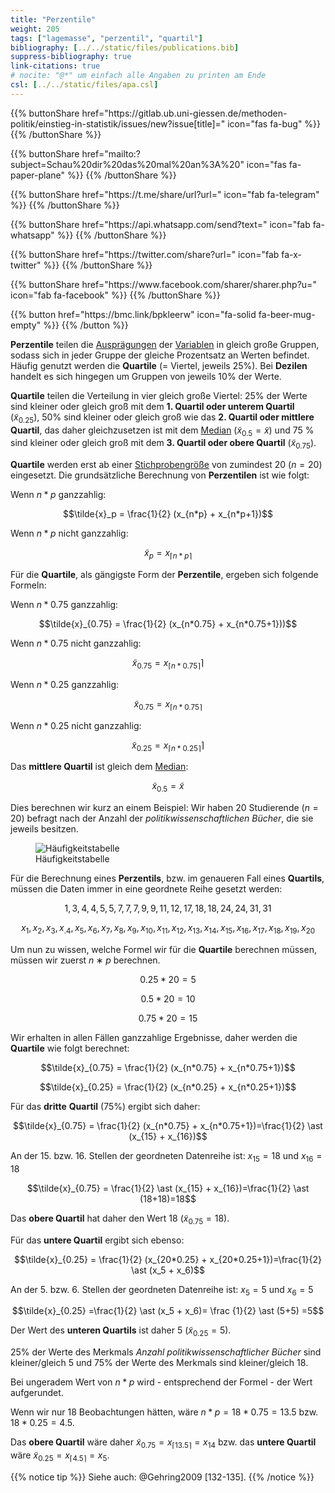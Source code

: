 ```yaml
---
title: "Perzentile"
weight: 205
tags: ["lagemasse", "perzentil", "quartil"]
bibliography: [../../static/files/publications.bib]
suppress-bibliography: true
link-citations: true
# nocite: "@*" um einfach alle Angaben zu printen am Ende
csl: [../../static/files/apa.csl]
---
```


{{% buttonShare href=\"https\:\/\/gitlab.ub.uni-giessen.de\/methoden-politik\/einstieg-in-statistik\/issues\/new?issue[title]=\" icon=\"fas fa-bug\" %}} {{% /buttonShare %}} 

{{% buttonShare href=\"mailto\:?subject=Schau\%20dir\%20das\%20mal\%20an\%3A\%20\" icon=\"fas fa-paper-plane\" %}} {{% /buttonShare %}}

{{% buttonShare href=\"https\:\/\/t.me\/share\/url?url=\" icon=\"fab fa-telegram\" %}} {{% /buttonShare %}}

{{% buttonShare href=\"https\:\/\/api.whatsapp.com\/send?text=\" icon=\"fab fa-whatsapp\" %}} {{% /buttonShare %}}

{{% buttonShare href=\"https\:\/\/twitter.com\/share?url=\" icon=\"fab fa-x-twitter\" %}} {{% /buttonShare %}}

{{% buttonShare href=\"https\:\/\/www.facebook.com\/sharer\/sharer.php?u=\" icon=\"fab fa-facebook\" %}} {{% /buttonShare %}}

{{% button href=\"https\:\/\/bmc.link\/bpkleerw\" icon=\"fa-solid fa-beer-mug-empty\" %}} {{% /button %}}

**Perzentile** teilen die [Ausprägungen](../../glossar/merkmalsauspraegung/index.html) der [Variablen](../../glossar/variable/index.html) in gleich große Gruppen, sodass sich in jeder Gruppe der gleiche Prozentsatz an Werten befindet. Häufig genutzt werden die **Quartile** (= Viertel, jeweils $25\%$). Bei **Dezilen** handelt es sich hingegen um Gruppen von jeweils $10\%$ der Werte.

**Quartile** teilen die Verteilung in vier gleich große Viertel: $25\%$ der Werte sind kleiner oder gleich groß mit dem **1. Quartil oder unterem Quartil** ($\tilde{x}_{0.25}$), $50\%$ sind kleiner oder gleich groß wie das **2. Quartil oder mittlere Quartil**, das daher gleichzusetzen ist mit dem [Median](../../glossar/median/index.html) ($\tilde{x}_{0.5}=\tilde{x}$) und 75 % sind kleiner oder gleich groß mit dem **3. Quartil oder obere Quartil** ($\tilde{x}_{0.75}$).

**Quartile** werden erst ab einer [Stichprobengröße](../../glossar/stichprobenumfang/index.html) von zumindest $20$ ($n=20$) eingesetzt.
Die grundsätzliche Berechnung von **Perzentilen** ist wie folgt:

Wenn $n*p$ ganzzahlig:

$$\tilde{x}_p = \frac{1}{2} (x_{n*p} + x_{n*p+1})$$

Wenn $n*p$ nicht ganzzahlig: 

$$\tilde{x}_p=x_{\lceil n*p \rceil}$$

Für die **Quartile**, als gängigste Form der **Perzentile**, ergeben sich folgende Formeln:

Wenn $n*0.75$ ganzzahlig:

$$\tilde{x}_{0.75} = \frac{1}{2} (x_{n*0.75} + x_{n*0.75+1}))$$

Wenn $n*0.75$ nicht ganzzahlig: 

$$\tilde{x}_{0.75}=x_{\lceil n*0.75 \rceil}⌉$$

Wenn $n*0.25$ ganzzahlig: 

$$\tilde{x}_{0.75}=x_{\lceil n*0.75 \rceil}$$

Wenn $n*0.25$ nicht ganzzahlig: 

$$\tilde{x}_{0.25}=x_{\lceil n*0.25 \rceil}⌉$$

Das **mittlere Quartil** ist gleich dem [Median](../../glossar/median/index.html):

$$\tilde{x}_{0.5}=\tilde{x}$$

Dies berechnen wir kurz an einem Beispiel: Wir haben $20$ Studierende ($n=20$) befragt nach der Anzahl der *politikwissenschaftlichen Bücher*, die sie jeweils besitzen.

![Häufigkeitstabelle](../images/perzentile.png)

Für die Berechnung eines **Perzentils**, bzw. im genaueren Fall eines **Quartils**, müssen die Daten immer in eine geordnete Reihe gesetzt werden:

$$1,3,4,4,5,5,7,7,7,9,9,11,12,17,18,18,24,24,31,31$$

$$x_1, x_2, x_3, x_.4, x_5, x_6, x_7, x_8, x_9, x_{10}, x_{11}, x_{12}, x_{13}, x_{14}, x_{15}, x_{16}, x_{17}, x_{18}, x_{19}, x_{20}$$

Um nun zu wissen, welche Formel wir für die **Quartile** berechnen müssen, müssen wir zuerst $n∗p$ berechnen.

$$0.25*20=5$$

$$0.5*20=10$$

$$0.75*20=15$$

Wir erhalten in allen Fällen ganzzahlige Ergebnisse, daher werden die **Quartile** wie folgt berechnet:

$$\tilde{x}_{0.75} = \frac{1}{2} (x_{n*0.75} + x_{n*0.75+1})$$

$$\tilde{x}_{0.25} = \frac{1}{2} (x_{n*0.25} + x_{n*0.25+1})$$

Für das **dritte** **Quartil** ($75\%$) ergibt sich daher:

$$\tilde{x}_{0.75} = \frac{1}{2} (x_{n*0.75} + x_{n*0.75+1})=\frac{1}{2} \ast (x_{15} + x_{16})$$

An der 15. bzw. 16. Stellen der geordneten Datenreihe ist:
$x_{15}=18$ und $x_{16}=18$

$$\tilde{x}_{0.75} = \frac{1}{2} \ast (x_{15} + x_{16})=\frac{1}{2} \ast (18+18)=18$$

Das **obere Quartil** hat daher den Wert $18$ ($\tilde{x}_{0.75}=18$).

Für das **untere Quartil** ergibt sich ebenso:

$$\tilde{x}_{0.25} = \frac{1}{2} (x_{20*0.25} + x_{20*0.25+1})=\frac{1}{2} \ast (x_5 + x_6)$$

An der 5. bzw. 6. Stellen der geordneten Datenreihe ist:
$x_5=5$ und $x_6=5$

$$\tilde{x}_{0.25} =\frac{1}{2} \ast (x_5 + x_6)= \frac {1}{2} \ast (5+5) =5$$

Der Wert des **unteren Quartils** ist daher $5$ ($\tilde{x}_{0.25}=5$).

$25\%$ der Werte des Merkmals *Anzahl politikwissenschaftlicher Bücher* sind kleiner/gleich $5$ und $75\%$ der Werte des Merkmals sind kleiner/gleich $18$.

Bei ungeradem Wert von $n*p$ wird - entsprechend der Formel - der Wert aufgerundet.

Wenn wir nur $18$ Beobachtungen hätten, wäre $n*p=18*0.75=13.5$ bzw. $18*0.25=4.5$.

Das **obere Quartil** wäre daher $\tilde{x}_{0.75} = x_{\lceil 13.5 \rceil} =x_{14}$ bzw. das **untere Quartil** wäre $\tilde{x}_{0.25}=x_{\lceil 4.5 \rceil}=x_5$.


{{% notice tip %}}
Siehe auch: @Gehring2009 [132-135].
{{% /notice %}}